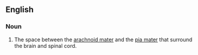 ==English==
===Noun===
{{en-noun}}
{{wikipedia}}

#{{anatomy}}The space between the [[arachnoid mater]] and the [[pia mater]] that surround the brain and spinal cord.